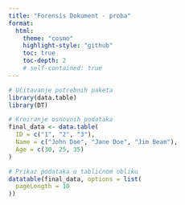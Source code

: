 ```yaml
---
title: "Forensis Dokument - proba"
format: 
  html:
    theme: "cosmo"
    highlight-style: "github"
    toc: true
    toc-depth: 2
    # self-contained: true
---
```


```r
# Učitavanje potrebnih paketa
library(data.table)
library(DT)

# Kreiranje osnovnih podataka
final_data <- data.table(
  ID = c("1", "2", "3"),
  Name = c("John Doe", "Jane Doe", "Jim Beam"),
  Age = c(30, 25, 35)
)
```

```r
# Prikaz podataka u tabličnom obliku
datatable(final_data, options = list(
  pageLength = 10
))

```


